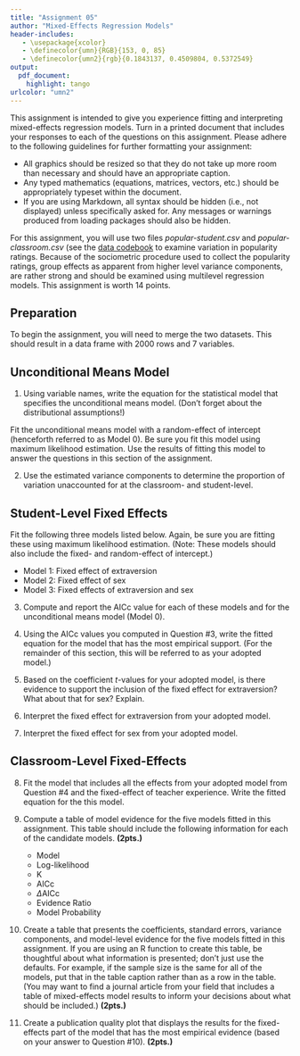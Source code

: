 ```yaml
---
title: "Assignment 05"
author: "Mixed-Effects Regression Models"
header-includes:
   - \usepackage{xcolor}
   - \definecolor{umn}{RGB}{153, 0, 85}
   - \definecolor{umn2}{rgb}{0.1843137, 0.4509804, 0.5372549}
output: 
  pdf_document:
    highlight: tango
urlcolor: "umn2"
---
```


This assignment is intended to give you experience fitting and interpreting mixed-effects regression models. Turn in a printed document that includes your responses to each of the questions on this assignment. Please adhere to the following guidelines for further formatting your assignment: 

- All graphics should be resized so that they do not take up more room than necessary and should have an appropriate caption.
- Any typed mathematics (equations, matrices, vectors, etc.) should be appropriately typeset within the document.
- If you are using Markdown, all syntax should be hidden (i.e., not displayed) unless specifically asked for. Any messages or warnings produced from loading packages should also be hidden.


For this assignment, you will use two files *popular-student.csv* and *popular-classroom.csv* (see the [data codebook](http://zief0002.github.io/epsy-8252/data-codebook.html#popular) to examine variation in popularity ratings. Because of the sociometric procedure used to collect the popularity ratings, group effects as apparent from higher level variance components, are rather strong and should be examined using multilevel regression models. This assignment is worth 14 points.

\rule{0.5\linewidth}{\linethickness}


## Preparation

To begin the assignment, you will need to merge the two datasets. This should result in a data frame with 2000 rows and 7 variables. 


## Unconditional Means Model

1. Using variable names, write the equation for the statistical model that specifies the unconditional means model. (Don't forget about the distributional assumptions!)

Fit the unconditional means model with a random-effect of intercept (henceforth referred to as Model 0). Be sure you fit this model using maximum likelihood estimation. Use the results of fitting this model to answer the questions in this section of the assignment.

2. Use the estimated variance components to determine the proportion of variation unaccounted for at the classroom- and student-level.


## Student-Level Fixed Effects

Fit the following three models listed below. Again, be sure you are fitting these using maximum likelihood estimation. (Note: These models should also include the fixed- and random-effect of intercept.)

- Model 1: Fixed effect of extraversion
- Model 2: Fixed effect of sex
- Model 3: Fixed effects of extraversion and sex 

3. Compute and report the AICc value for each of these models and for the unconditional means model (Model 0). 

4. Using the AICc values you computed in Question \#3, write the fitted equation for the model that has the most empirical support. (For the remainder of this section, this will be referred to as your adopted model.)

5. Based on the coefficient $t$-values for your adopted model, is there evidence to support the inclusion of the fixed effect for extraversion? What about that for sex? Explain.

6. Interpret the fixed effect for extraversion from your adopted model.

7. Interpret the fixed effect for sex from your adopted model.


## Classroom-Level Fixed-Effects

8. Fit the model that includes all the effects from your adopted model from Question \#4 and the fixed-effect of teacher experience. Write the fitted equation for the this model.


9. Compute a table of model evidence for the five models fitted in this assignment. This table should include the following information for each of the candidate models. **(2pts.)**

    - Model
    - Log-likelihood
    - K
    - AICc
    - $\Delta$AICc
    - Evidence Ratio
    - Model Probability
    
10. Create a table that presents the coefficients, standard errors, variance components, and model-level evidence for the five models fitted in this assignment. If you are using an R function to create this table, be thoughtful about what information is presented; don't just use the defaults. For example, if the sample size is the same for all of the models, put that in the table caption rather than as a row in the table. (You may want to find a journal article from your field that includes a table of mixed-effects model results to inform your decisions about what should be included.) **(2pts.)**

11. Create a publication quality plot that displays the results for the fixed-effects part of the model that has the most empirical evidence (based on your answer to Question \#10). **(2pts.)**
